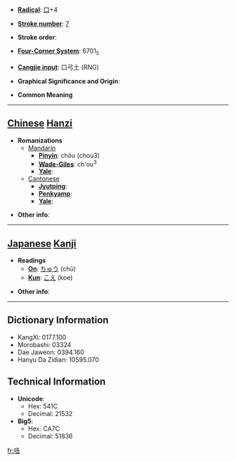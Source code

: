 * '''[[Wiktionary:Chinese radical index| Radical]]''': [[Wiktionary:Chinese radical index 口|口]]+4

* '''[[Wiktionary:Chinese total strokes index|Stroke number]]''': [[Wiktionary:Chinese total strokes index 7|7]]

* '''Stroke order''': 

* '''[[Wiktionary:Chinese four corner index|Four-Corner System]]''': 6701<sub>5</sub>

* '''[[Wiktionary:Chinese Cangjie index|Cangjie input]]''': 口弓土 (RNG)

* '''Graphical Significance and Origin''': 

* '''Common Meaning'''

----

== [[Chinese]] [[Hanzi]] ==

* '''Romanizations'''
** [[Mandarin]]
*** '''[[Pinyin]]''': chǒu (chou3)
*** '''[[Wade-Giles]]''': ch'ou<sup>3</sup>
*** '''[[Yale]]''': 
**[[Cantonese]]
***'''[[Jyutping]]''':
***'''[[Penkyamp]]''': 
***'''[[Yale]]''': 

* '''Other info''': 

----

== [[Japanese]] [[Kanji]] ==

* '''Readings'''
** '''[[On]]''': [[ちゅう]] (chū)
** '''[[Kun]]''': [[こえ]] (koe)

* '''Other info''':  

----

== Dictionary Information ==

* KangXi: 0177.100
* Morobashi: 03324
* Dae Jaweon: 0394.160
* Hanyu Da Zidian: 10595.070

== Technical Information ==

* '''Unicode''':
** Hex: 541C
** Decimal: 21532
* '''Big5''':
** Hex: CA7C
** Decimal: 51836

[[fr:吜]]